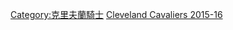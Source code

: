 {{Navbox
| name = 克利夫兰骑士2015–16赛季NBA总冠军
| titlestyle = {{NBA color cell|Cleveland Cavaliers|border=2}};
| basestyle = {{NBA color cell2|Cleveland Cavaliers|border=2}};
| title = [[克里夫蘭騎士|{{color|#{{NBA color|Cleveland Cavaliers|2}}|克里夫蘭騎士}}]] [[2016年NBA总决赛|{{color|#{{NBA color|Cleveland Cavaliers|2}}|2015–16赛季NBA总冠军}}]]
| listclass = hlist
| list1 =
* 0 [[凯文·乐福]]（隊長）
* 1 [[詹姆斯·琼斯]]
* 2 [[凯里·欧文]]（隊長）
* 4 [[伊曼·尚波特]]
* 5 [[J·R·史密斯]]
* 8 [[馬修·德拉維多瓦]]
* 9 [[钱宁·弗莱]]
* 12 {{le|乔丹·麦克雷|Jordan McRae|乔丹·麦克雷}}
* 13 [[特里斯坦·汤普森]]
* 14 {{le|萨沙·考恩|Sasha Kaun|萨沙·考恩}}
* 20 [[季莫费·莫兹戈夫]]
* 23 [[勒布朗·詹姆斯]]（隊長，[[NBA總決賽最有價值球員|總決賽MVP]]）
* 24 [[李察·謝佛遜]]
* 30 [[鄧台·瓊斯]]
* 52 [[莫里斯·威廉姆斯]]
| list2 =
* 主教练 [[泰伦·卢]] 
}}<noinclude>
{{collapsible option}}
[[Category:克里夫蘭騎士]]
[[Category:NBA总冠军导航模板|Cleveland Cavaliers 2015-16]]
</noinclude>